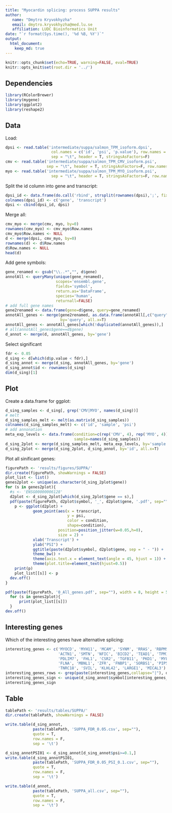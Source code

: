 ```yaml
---
title: "Myocardin splicing: process SUPPA results"
author:
   name: "Dmytro Kryvokhyzha"
   email: dmytro.kryvokhyzha@med.lu.se
   affiliation: LUDC Bioinformatics Unit
date: "`r format(Sys.time(), '%d %B, %Y')`"
output:
  html_document:
    keep_md: true
---
```


```r
knitr::opts_chunk$set(echo=TRUE, warning=FALSE, eval=TRUE)
knitr::opts_knit$set(root.dir = '../')
``` 

## Dependencies

```r
library(RColorBrewer)
library(mygene)
library(ggplot2)
library(reshape2)
```

## Data

Load:

```r
dpsi <- read.table('intermediate/suppa/salmon_TPM_isoform.dpsi',
                    col.names = c('id', 'psi', 'p.value'), row.names = 1,
                    sep = "\t", header = T, stringsAsFactors=F)
cmv <- read.table('intermediate/suppa/salmon_TPM_CMV_isoform.psi',
                  sep = "\t", header = T, stringsAsFactors=F, row.names = 1)
myo <- read.table('intermediate/suppa/salmon_TPM_MYO_isoform.psi',
                    sep = "\t", header = T, stringsAsFactors=F, row.names = 1)
```

Split the id column into gene and transcript:

```r
dpsi_id <- data.frame(do.call('rbind', strsplit(rownames(dpsi),';', fixed=TRUE)))
colnames(dpsi_id) <- c('gene', 'transcript')
dpsi <- cbind(dpsi_id, dpsi)
```

Merge all:

```r
cmv_myo <- merge(cmv, myo, by=0)
rownames(cmv_myo) <- cmv_myo$Row.names
cmv_myo$Row.names <- NULL
d <- merge(dpsi, cmv_myo, by=0)
rownames(d) <- d$Row.names
d$Row.names <- NULL
head(d)
```

Add gene symbols:

```r
gene_renamed <- gsub("\\..*","", d$gene)
annotAll <- queryMany(unique(gene_renamed),
                      scopes='ensembl.gene',
                      fields='symbol',
                      return.as='DataFrame',
                      species='human',
                      returnall=FALSE)
# add full gene names
gene2renamed <- data.frame(gene=d$gene, query=gene_renamed)
annotAll_genes <- merge(gene2renamed, as.data.frame(annotAll[,c("query", "symbol")]),
                        by='query', all.x=T)
annotAll_genes <- annotAll_genes[which(!duplicated(annotAll_genes)),]
# all(annotAll_genes$gene==d$gene)
d_annot <- merge(d, annotAll_genes, by='gene')
```

Select significant

```r
fdr <- 0.05
d_sing <- d[which(d$p.value < fdr),]
d_sing_annot <- merge(d_sing, annotAll_genes, by='gene')
d_sing_annot$id <- rownames(d_sing)
dim(d_sing)[1]
```

## Plot

Create a data.frame for ggplot:

```r
d_sing_samples <- d_sing[, grep('CMV|MYO', names(d_sing))]
# melt
d_sing_samples_melt <- melt(as.matrix(d_sing_samples))
colnames(d_sing_samples_melt) <- c('id', 'sample', 'psi')
# add annonation
meta_exp_levels <- data.frame(condition=c(rep('CMV', 4), rep('MYO', 4)),
                              sample=names(d_sing_samples))
d_sing_2plot <- merge(d_sing_samples_melt, meta_exp_levels, by='sample')
d_sing_2plot <- merge(d_sing_2plot, d_sing_annot, by='id', all.x=T)
```

Plot all sinificant genes:

```r
figurePath <- 'results/figures/SUPPA/'
dir.create(figurePath, showWarnings = FALSE)
plot_list <- list()
genes2plot <- unique(as.character(d_sing_2plot$gene))
for (s in genes2plot){
  #s <- 'ENSG00000006128'
  d2plot <- d_sing_2plot[which(d_sing_2plot$gene == s),]
  pdf(paste(figurePath, d2plot$symbol, '_', d2plot$gene, '.pdf', sep=""), width = 8, height = 5)
    p <- ggplot(d2plot) +
            geom_point(aes(x = transcript,
                           y = psi,
                           color = condition,
                           shape=condition),
                       position=position_jitter(w=0.05,h=0),
                       size = 2) +
            xlab('Transcript') + 
            ylab("PSI") +
            ggtitle(paste(d2plot$symbol, d2plot$gene, sep = " - ")) +
            theme_bw() +
            theme(axis.text.x = element_text(angle = 45, hjust = 1)) +
            theme(plot.title=element_text(hjust=0.5))
    print(p)
    plot_list[[s]] <- p
  dev.off()
}

pdf(paste(figurePath, '0_All_genes.pdf', sep=""), width = 8, height = 5)
  for (s in genes2plot){
      print(plot_list[[s]])
  }
dev.off()
```

## Interesting genes

Which of the interesting genes have alternative splicing:

```r
interesting_genes <- c('MYOCD', 'MYH11', 'MCAM', 'SYNM', 'RRAS', 'RBPMS', 'RBPMS2', 'KCNMB1',
                       'ACTN1', 'SMTN', 'NFIC', 'BICD2', 'TEAD1', 'TPM1', 'TPM2',
                       'PDLIM7', 'FHL1', 'CSR2', 'TGFB11', 'PKD1', 'MYL6', 'PDLIM5',
                       'FLNA', 'MBNL1', 'ZFR', 'FNBP1', 'SORBS1', 'PIP5K1C',
                       'TNRC18', 'SVIL', 'KLHL42', 'LARGE1', 'MICAL3')
interesting_genes_rows <- grep(paste(interesting_genes,collapse="|"), d_sing_annot$symbol)
interesting_genes_sign <- unique(d_sing_annot$symbol[interesting_genes_rows])
interesting_genes_sign
```

## Table

```r
tablePath <- 'results/tables/SUPPA/'
dir.create(tablePath, showWarnings = FALSE)

write.table(d_sing_annot,
            paste(tablePath, 'SUPPA_FDR_0.05.csv', sep=""),
            quote = T,
            row.names = F,
            sep = '\t')

d_sing_annotPSI01 <- d_sing_annot[d_sing_annot$psi>=0.1,]
write.table(d_sing_annotPSI01,
            paste(tablePath, 'SUPPA_FDR_0.05_PSI_0.1.csv', sep=""),
            quote = T,
            row.names = F,
            sep = '\t')

write.table(d_annot,
            paste(tablePath, 'SUPPA_all.csv', sep=""),
            quote = T,
            row.names = F,
            sep = '\t')
```
